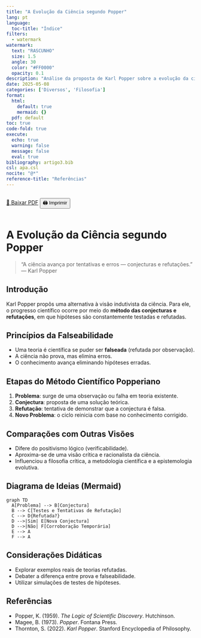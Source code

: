 ```yaml
---
title: "A Evolução da Ciência segundo Popper"
lang: pt
language:
  toc-title: "Índice"
filters:
  - watermark
watermark:
  text: "RASCUNHO"
  size: 1.5
  angle: 30
  color: "#FF0000"
  opacity: 0.1
description: "Análise da proposta de Karl Popper sobre a evolução da ciência com base na falseabilidade e no método conjectura e refutação."
date: 2025-05-08
categories: ['Diversos', 'Filosofia']
format:
  html:
    default: true
    mermaid: {}
  pdf: default
toc: true
code-fold: true
execute:
  echo: true
  warning: false
  message: false
  eval: true
bibliography: artigo3.bib
csl: apa.csl
nocite: "@*"
reference-title: "Referências"
---
```


::: {.content-visible when-format="html"}
<div style="display: flex; gap: 1rem; margin-bottom: 1rem;">
  <a href="./index.pdf" target="_blank" class="btn btn-primary">📄 Baixar PDF</a>
  <button onclick="window.print()" class="btn btn-outline-secondary">🖨️ Imprimir</button>
</div>
:::

<div style="margin-top: 2rem;"></div>

# A Evolução da Ciência segundo Popper

> "A ciência avança por tentativas e erros — conjecturas e refutações."  
> — Karl Popper

## Introdução

Karl Popper propôs uma alternativa à visão indutivista da ciência. Para ele, o progresso científico ocorre por meio do **método das conjecturas e refutações**, em que hipóteses são constantemente testadas e refutadas.

## Princípios da Falseabilidade

- Uma teoria é científica se puder ser **falseada** (refutada por observação).
- A ciência não prova, mas elimina erros.
- O conhecimento avança eliminando hipóteses erradas.

## Etapas do Método Científico Popperiano

1. **Problema**: surge de uma observação ou falha em teoria existente.
2. **Conjectura**: proposta de uma solução teórica.
3. **Refutação**: tentativa de demonstrar que a conjectura é falsa.
4. **Novo Problema**: o ciclo reinicia com base no conhecimento corrigido.

## Comparações com Outras Visões

- Difere do positivismo lógico (verificabilidade).
- Aproxima-se de uma visão crítica e racionalista da ciência.
- Influenciou a filosofia crítica, a metodologia científica e a epistemologia evolutiva.

## Diagrama de Ideias (Mermaid)

::: {.content-visible when-format="html"}
```mermaid
graph TD
  A[Problema] --> B[Conjectura]
  B --> C[Testes e Tentativas de Refutação]
  C --> D{Refutada?}
  D -->|Sim| E[Nova Conjectura]
  D -->|Não| F[Corroboração Temporária]
  E --> A
  F --> A
```
:::

::: {.content-visible when-format="pdf"}
```{=latex}
\begin{center}
\includegraphics[width=0.6\linewidth]{diagrama.png}
\end{center}
```
:::

## Considerações Didáticas

- Explorar exemplos reais de teorias refutadas.
- Debater a diferença entre prova e falseabilidade.
- Utilizar simulações de testes de hipóteses.

## Referências

- Popper, K. (1959). *The Logic of Scientific Discovery*. Hutchinson.
- Magee, B. (1973). *Popper*. Fontana Press.
- Thornton, S. (2022). *Karl Popper*. Stanford Encyclopedia of Philosophy.

